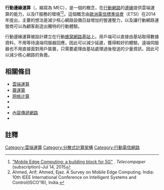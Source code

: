 {{NoteTA
| G1 = IT
| 1 = zh-cn:移动;zh-tw:行動;zh-hk:流動;
}}
'''行動邊緣運算'''（{{lang-en|Multi-access edge computing}}，縮寫為 MEC），是一個{{link-en|網路架構|Network architecture}}的概念，在[[行動網路|行動網路]]的[[邊緣運算|邊緣]]提供雲端運算的能力，以及IT服務的環境<ref>[http://www.telecompaper.com/background/mobile-edge-computing-a-building-block-for-5g--1092281 "Mobile Edge Computing: a building block for 5G"] {{Wayback|url=http://www.telecompaper.com/background/mobile-edge-computing-a-building-block-for-5g--1092281 |date=20210119002925 }}. ''Telecompaper'' (subscription)-Jul 14, 2015</ref><ref name="ReferenceA">Ahmed, Arif; Ahmed, Ejaz. A Survey on Mobile Edge Computing. India: 10th IEEE International Conference on Intelligent Systems and Control(ISCO’16), India.</ref>。這個概念由[[歐洲電信標準協會|歐洲電信標準協會]]（ETSI）在2014年提出，主要的想法是減少核心網路設備日益增加的營運壓力，以及讓行動網路運營商可以為顧客創造出獨特的行動體驗。

行動邊緣運算被設計建立在行動[[蜂窝網路|蜂窝網路]][[基站|基站]]上。用戶端可以直接由基站取得數據資料，不用等待遠端伺服器回應，因此可以減少延遲，獲得較好的體驗。遠端伺服器也不用直接面對用戶裝置，只需要處理由基站處理過後發送的少量資訊，因此可以減少核心網路的負擔。

==相關條目==
{{div col|2}}
* [[雲端運算|雲端運算]]
* [[霧運算|霧運算]]
* [[网格计算|网格计算]]
* {{le|效用運算|Utility computing}}
* {{le|Cloudlet|Cloudlet}}
* [[內容傳遞網路|內容傳遞網路]]
* {{le|Fat client|Fat client}}
{{div col end}}

==註釋==
{{reflist}}
[[Category:雲端運算|Category:雲端運算]]
[[Category:分散式計算架構|Category:分散式計算架構]]
[[Category:行動電信網路|Category:行動電信網路]]